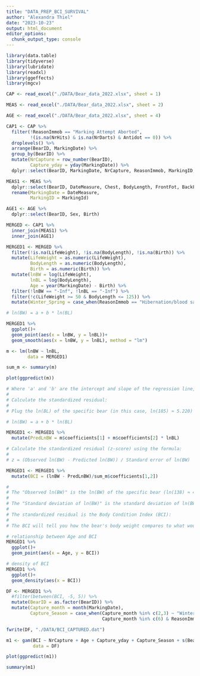 ```yaml
---
title: "DATA_PREP_BCI_SURVIVAL"
author: "Alexandra Thiel"
date: "2023-10-23"
output: html_document
editor_options: 
  chunk_output_type: console
---
```


```r
library(data.table)
library(tidyverse)
library(lubridate)
library(readxl)
library(ggeffects)
library(mgcv)
```

```r

CAP <- read_excel("./DATA/Bear_data_2022.xlsx", sheet = 1)

MEAS <- read_excel("./DATA/Bear_data_2022.xlsx", sheet = 2)

AGE <- read_excel("./DATA/Bear_data_2022.xlsx", sheet = 4)

```

```r

CAP1 <- CAP %>% 
  filter(!ReasonImmob == "Marking Attempt Aborted",
         !(is.na(NrHits) & is.na(NrDarts) & Antidot == 0)) %>% 
  droplevels() %>% 
  arrange(BearID, MarkingDate) %>% 
  group_by(BearID) %>% 
  mutate(NrCapture = row_number(BearID),
         Capture_yday = yday(MarkingDate)) %>% 
  dplyr::select(BearID, MarkingDate, NrCapture, ReasonImmob, MarkingID, Capture_yday)

```

```r

MEAS1 <- MEAS %>% 
  dplyr::select(BearID, DateMeasure, Chest, BodyLength, FrontFot, BackFootLength, Fat, LifeWeight, MarkingId) %>% 
  rename(MarkingDate = DateMeasure,
         MarkingID = MarkingId)

```

```r

AGE1 <- AGE %>% 
  dplyr::select(BearID, Sex, Birth)

```

```r

MERGED <- CAP1 %>% 
  inner_join(MEAS1) %>% 
  inner_join(AGE1)

MERGED1 <- MERGED %>% 
  filter(!is.na(LifeWeight), !is.na(BodyLength), !is.na(Birth)) %>% 
  mutate(LifeWeight = as.numeric(LifeWeight),
         BodyLength = as.numeric(BodyLength),
         Birth = as.numeric(Birth)) %>% 
  mutate(lnBW = log(LifeWeight), 
         lnBL = log(BodyLength),
         Age = year(MarkingDate) - Birth) %>% 
  filter(!lnBW == "-Inf", !lnBL == "-Inf") %>% 
  filter(!c(LifeWeight >= 50 & BodyLength <= 125)) %>% 
  mutate(Winter_Spring = case_when(ReasonImmob == "Hibernation/blood sampling" ~ "Winter_Summer", TRUE ~ "Spring"))

```

```r

# ln(BW) = a + b * ln(BL)

MERGED1 %>% 
  ggplot()+
  geom_point(aes(x = lnBW, y = lnBL))+
  geom_smooth(aes(x = lnBW, y = lnBL), method = "lm")

m <- lm(lnBW ~ lnBL,
        data = MERGED1)

sum_m <- summary(m)

plot(ggpredict(m))

# Where 'a' and 'b' are the intercept and slope of the regression line, respectively.
# 
# Calculate the standardized residual:
# 
# Plug the ln(BL) of the specific bear (in this case, ln(185) ≈ 5.220) into the regression equation.

# ln(BW) = a + b * ln(BL)

MERGED1 <- MERGED1 %>% 
  mutate(PredLnBW = m$coefficients[1] + m$coefficients[2] * lnBL)

# Calculate the standardized residual (z-score) using the formula:
# 
# z = (Observed ln(BW) - Predicted ln(BW)) / Standard error of ln(BW)

MERGED1 <- MERGED1 %>% 
  mutate(BCI = (lnBW - PredLnBW)/sum_m$coefficients[1,2])

# 
# The "Observed ln(BW)" is the ln(BW) of the specific bear (ln(138) ≈ 4.927), and the "Predicted ln(BW)" is what you get from the regression equation.
# 
# The "Standard deviation of ln(BW)" is the standard deviation of ln(BW) from the sample used for the regression.
# 
# The standardized residual is the Body Condition Index (BCI):
# 
# The BCI will tell you how the bear's body weight compares to what would be expected for its body size, based on the regression equation. If the BCI is positive, it means the bear is in better condition than expected for its size. If it's negative, it's in poorer condition than expected.


```

```r

# relationship between Age and BCI
MERGED1 %>% 
  ggplot()+
  geom_point(aes(x = Age, y = BCI))

# density of BCI
MERGED1 %>% 
  ggplot()+
  geom_density(aes(x = BCI))

```

```r

DF <- MERGED1 %>% 
  #filter(between(BCI, -5, 5)) %>% 
  mutate(BearID = as.factor(BearID)) %>% 
  mutate(Capture_month = month(MarkingDate),
         Capture_Season = case_when(Capture_month %in% c(2,3) ~ "Winter",
                                    Capture_month %in% c(6) & ReasonImmob == "Hibernation/blood sampling" ~ "Summer", TRUE ~ "Spring"))

fwrite(DF, "./DATA/BCI_CAPTURED.dat")

m1 <- gam(BCI ~ NrCapture + Age + Capture_yday + Capture_Season + s(BearID, bs = "re"), 
          data = DF)

plot(ggpredict(m1))

summary(m1)

```

